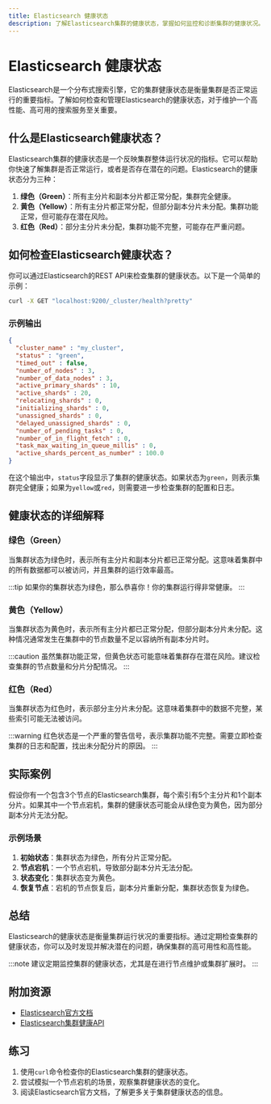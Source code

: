 ```yaml
---
title: Elasticsearch 健康状态
description: 了解Elasticsearch集群的健康状态，掌握如何监控和诊断集群的健康状况。
---
```


# Elasticsearch 健康状态

Elasticsearch是一个分布式搜索引擎，它的集群健康状态是衡量集群是否正常运行的重要指标。了解如何检查和管理Elasticsearch的健康状态，对于维护一个高性能、高可用的搜索服务至关重要。

## 什么是Elasticsearch健康状态？

Elasticsearch集群的健康状态是一个反映集群整体运行状况的指标。它可以帮助你快速了解集群是否正常运行，或者是否存在潜在的问题。Elasticsearch的健康状态分为三种：

1. **绿色（Green）**：所有主分片和副本分片都正常分配，集群完全健康。
2. **黄色（Yellow）**：所有主分片都正常分配，但部分副本分片未分配。集群功能正常，但可能存在潜在风险。
3. **红色（Red）**：部分主分片未分配，集群功能不完整，可能存在严重问题。

## 如何检查Elasticsearch健康状态？

你可以通过Elasticsearch的REST API来检查集群的健康状态。以下是一个简单的示例：

```bash
curl -X GET "localhost:9200/_cluster/health?pretty"
```

### 示例输出

```json
{
  "cluster_name" : "my_cluster",
  "status" : "green",
  "timed_out" : false,
  "number_of_nodes" : 3,
  "number_of_data_nodes" : 3,
  "active_primary_shards" : 10,
  "active_shards" : 20,
  "relocating_shards" : 0,
  "initializing_shards" : 0,
  "unassigned_shards" : 0,
  "delayed_unassigned_shards" : 0,
  "number_of_pending_tasks" : 0,
  "number_of_in_flight_fetch" : 0,
  "task_max_waiting_in_queue_millis" : 0,
  "active_shards_percent_as_number" : 100.0
}
```

在这个输出中，`status`字段显示了集群的健康状态。如果状态为`green`，则表示集群完全健康；如果为`yellow`或`red`，则需要进一步检查集群的配置和日志。

## 健康状态的详细解释

### 绿色（Green）

当集群状态为绿色时，表示所有主分片和副本分片都已正常分配。这意味着集群中的所有数据都可以被访问，并且集群的运行效率最高。

:::tip
如果你的集群状态为绿色，那么恭喜你！你的集群运行得非常健康。
:::

### 黄色（Yellow）

当集群状态为黄色时，表示所有主分片都已正常分配，但部分副本分片未分配。这种情况通常发生在集群中的节点数量不足以容纳所有副本分片时。

:::caution
虽然集群功能正常，但黄色状态可能意味着集群存在潜在风险。建议检查集群的节点数量和分片分配情况。
:::

### 红色（Red）

当集群状态为红色时，表示部分主分片未分配。这意味着集群中的数据不完整，某些索引可能无法被访问。

:::warning
红色状态是一个严重的警告信号，表示集群功能不完整。需要立即检查集群的日志和配置，找出未分配分片的原因。
:::

## 实际案例

假设你有一个包含3个节点的Elasticsearch集群，每个索引有5个主分片和1个副本分片。如果其中一个节点宕机，集群的健康状态可能会从绿色变为黄色，因为部分副本分片无法分配。

### 示例场景

1. **初始状态**：集群状态为绿色，所有分片正常分配。
2. **节点宕机**：一个节点宕机，导致部分副本分片无法分配。
3. **状态变化**：集群状态变为黄色。
4. **恢复节点**：宕机的节点恢复后，副本分片重新分配，集群状态恢复为绿色。

## 总结

Elasticsearch的健康状态是衡量集群运行状况的重要指标。通过定期检查集群的健康状态，你可以及时发现并解决潜在的问题，确保集群的高可用性和高性能。

:::note
建议定期监控集群的健康状态，尤其是在进行节点维护或集群扩展时。
:::

## 附加资源

- [Elasticsearch官方文档](https://www.elastic.co/guide/en/elasticsearch/reference/current/index.html)
- [Elasticsearch集群健康API](https://www.elastic.co/guide/en/elasticsearch/reference/current/cluster-health.html)

## 练习

1. 使用`curl`命令检查你的Elasticsearch集群的健康状态。
2. 尝试模拟一个节点宕机的场景，观察集群健康状态的变化。
3. 阅读Elasticsearch官方文档，了解更多关于集群健康状态的信息。
